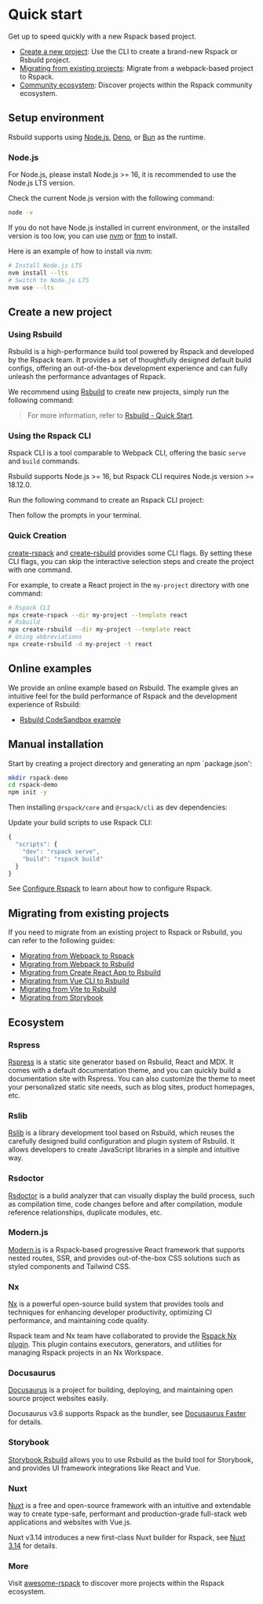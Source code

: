 
# Quick start

Get up to speed quickly with a new Rspack based project.

- [Create a new project](#create-a-new-project): Use the CLI to create a brand-new Rspack or Rsbuild project.
- [Migrating from existing projects](#migrating-from-existing-projects): Migrate from a webpack-based project to Rspack.
- [Community ecosystem](#community-ecosystem): Discover projects within the Rspack community ecosystem.

## Setup environment

Rsbuild supports using [Node.js](https://nodejs.org/), [Deno](https://deno.com/), or [Bun](https://bun.sh/) as the runtime.

### Node.js

For Node.js, please install Node.js >= 16, it is recommended to use the Node.js LTS version.

Check the current Node.js version with the following command:

```bash
node -v
```

If you do not have Node.js installed in current environment, or the installed version is too low, you can use [nvm](https://github.com/nvm-sh/nvm) or [fnm](https://github.com/Schniz/fnm) to install.

Here is an example of how to install via nvm:

```bash
# Install Node.js LTS
nvm install --lts
# Switch to Node.js LTS
nvm use --lts
```

## Create a new project

### Using Rsbuild

Rsbuild is a high-performance build tool powered by Rspack and developed by the Rspack team. It provides a set of thoughtfully designed default build configs, offering an out-of-the-box development experience and can fully unleash the performance advantages of Rspack.

We recommend using [Rsbuild](https://rsbuild.dev/) to create new projects, simply run the following command:

<PackageManagerTabs command="create rsbuild@latest" />

> For more information, refer to [Rsbuild - Quick Start](https://rsbuild.dev/guide/start/quick-start).

### Using the Rspack CLI

Rspack CLI is a tool comparable to Webpack CLI, offering the basic `serve` and `build` commands.

Rsbuild supports Node.js >= 16, but Rspack CLI requires Node.js version >= 18.12.0.

Run the following command to create an Rspack CLI project:

<PackageManagerTabs command="create rspack@latest" />

Then follow the prompts in your terminal.

### Quick Creation

[create-rspack](https://www.npmjs.com/package/create-rspack) and [create-rsbuild](https://www.npmjs.com/package/create-rsbuild) provides some CLI flags. By setting these CLI flags, you can skip the interactive selection steps and create the project with one command.

For example, to create a React project in the `my-project` directory with one command:

```bash
# Rspack CLI
npx create-rspack --dir my-project --template react
# Rsbuild
npx create-rsbuild --dir my-project --template react
# Using abbreviations
npx create-rsbuild -d my-project -t react
```

## Online examples

We provide an online example based on Rsbuild. The example gives an intuitive feel for the build performance of Rspack and the development experience of Rsbuild:

- [Rsbuild CodeSandbox example](https://codesandbox.io/p/github/rspack-contrib/rsbuild-codesandbox-example)

## Manual installation

Start by creating a project directory and generating an npm `package.json':

```bash
mkdir rspack-demo
cd rspack-demo
npm init -y
```

Then installing `@rspack/core` and `@rspack/cli` as dev dependencies:

<PackageManagerTabs command="add @rspack/core @rspack/cli -D" />

Update your build scripts to use Rspack CLI:

```js title="package.json"
{
  "scripts": {
    "dev": "rspack serve",
    "build": "rspack build"
  }
}
```

See [Configure Rspack](/config/index) to learn about how to configure Rspack.

## Migrating from existing projects

If you need to migrate from an existing project to Rspack or Rsbuild, you can refer to the following guides:

- [Migrating from Webpack to Rspack](/guide/migration/webpack)
- [Migrating from Webpack to Rsbuild](https://rsbuild.dev/guide/migration/webpack)
- [Migrating from Create React App to Rsbuild](https://rsbuild.dev/guide/migration/cra)
- [Migrating from Vue CLI to Rsbuild](https://rsbuild.dev/guide/migration/vue-cli)
- [Migrating from Vite to Rsbuild](https://rsbuild.dev/guide/migration/vite)
- [Migrating from Storybook](/guide/migration/storybook)

## Ecosystem

### Rspress

[Rspress](https://rspress.dev) is a static site generator based on Rsbuild, React and MDX. It comes with a default documentation theme, and you can quickly build a documentation site with Rspress. You can also customize the theme to meet your personalized static site needs, such as blog sites, product homepages, etc.

### Rslib

[Rslib](https://github.com/web-infra-dev/rslib) is a library development tool based on Rsbuild, which reuses the carefully designed build configuration and plugin system of Rsbuild. It allows developers to create JavaScript libraries in a simple and intuitive way.

### Rsdoctor

[Rsdoctor](https://rsdoctor.dev/) is a build analyzer that can visually display the build process, such as compilation time, code changes before and after compilation, module reference relationships, duplicate modules, etc.

### Modern.js

[Modern.js](https://modernjs.dev/en/) is a Rspack-based progressive React framework that supports nested routes, SSR, and provides out-of-the-box CSS solutions such as styled components and Tailwind CSS.

### Nx

[Nx](https://nx.dev/) is a powerful open-source build system that provides tools and techniques for enhancing developer productivity, optimizing CI performance, and maintaining code quality.

Rspack team and Nx team have collaborated to provide the [Rspack Nx plugin](https://nx.dev/nx-api/rspack). This plugin contains executors, generators, and utilities for managing Rspack projects in an Nx Workspace.

### Docusaurus

[Docusaurus](https://docusaurus.io/) is a project for building, deploying, and maintaining open source project websites easily.

Docusaurus v3.6 supports Rspack as the bundler, see [Docusaurus Faster](https://docusaurus.io/blog/releases/3.6#docusaurus-faster) for details.

### Storybook

[Storybook Rsbuild](https://storybook.rsbuild.dev/) allows you to use Rsbuild as the build tool for Storybook, and provides UI framework integrations like React and Vue.

### Nuxt

[Nuxt](https://nuxt.com/) is a free and open-source framework with an intuitive and extendable way to create type-safe, performant and production-grade full-stack web applications and websites with Vue.js.

Nuxt v3.14 introduces a new first-class Nuxt builder for Rspack, see [Nuxt 3.14](https://nuxt.com/blog/v3-14) for details.

### More

Visit [awesome-rspack](https://github.com/web-infra-dev/awesome-rspack) to discover more projects within the Rspack ecosystem.
